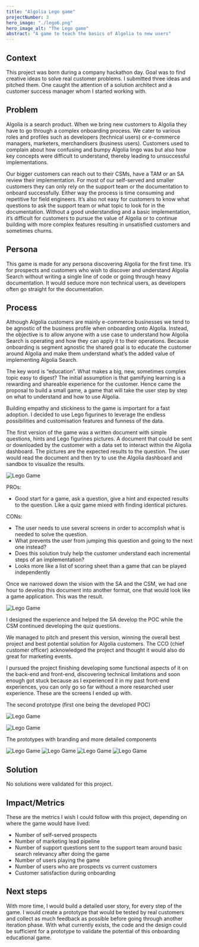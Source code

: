 ```yaml
---
title: "Algolia Lego game"
projectNumber: 3
hero_image: "./lego6.png"
hero_image_alt: "The Lego game"
abstract: "A game to teach the basics of Algolia to new users"
---
```


## Context
This project was born during a company hackathon day. Goal was to find creative ideas to solve real customer problems.
I submitted three ideas and pitched them. One caught the attention of a solution architect and a customer success manager whom I started working with.


## Problem
Algolia is a search product. When we bring new customers to Algolia they have to go through a complex onboarding process.
We cater to various roles and profiles such as developers (technical users) or e-commerce managers, marketers, merchandisers (business users).
Customers used to complain about how confusing and bumpy Algolia lingo was but also how key concepts were difficult to understand, thereby leading to unsuccessful implementations.

Our bigger customers can reach out to their CSMs, have a TAM or an SA review their implementation.
For most of our self-served and smaller customers they can only rely on the support team or the documentation to onboard successfully.
Either way the process is time consuming and repetitive for field engineers. It’s also not easy for customers to know what questions to ask the support team or what topic to look for in the documentation.
Without a good understanding and a basic implementation, it’s difficult for customers to pursue the value of Algolia or to continue building with more complex features resulting in unsatisfied customers and sometimes churns.

## Persona
This game is made for any persona discovering Algolia for the first time. It’s for prospects and customers who wish to discover and understand Algolia Search without writing a single line of code or going through heavy documentation.
It would seduce more non technical users, as developers often go straight for the documentation.


## Process
Although Algolia customers are mainly e-commerce businesses we tend to be agnostic of the business profile when onboarding onto Algolia.
Instead, the objective is to allow anyone with a use case to understand how Algolia Search is operating and how they can apply it to their operations.
Because onboarding is segment agnostic the shared goal is to educate the customer around Algolia and make them understand what’s the added value of implementing Algolia Search.

The key word is “education”. What makes a big, new, sometimes complex topic easy to digest? The initial assumption is that gamifying learning is a rewarding and shareable experience for the customer.
Hence came the proposal to build a small game, a game that will take the user step by step on what to understand and how to use Algolia.

Building empathy and stickiness to the game is important for a fast adoption. I decided to use Lego figurines to leverage the endless possibilities and customisation features and funness of the data.

The first version of the game was a written document with simple questions, hints and Lego figurines pictures. A document that could be sent or downloaded by the customer with a data set to interact within the Algolia dashboard.
The pictures are the expected results to the question.
The user would read the document and then try to use the Algolia dashboard and sandbox to visualize the results.

![Lego Game](./lego1.png)

PROs:
* Good start for a game, ask a question, give a hint and expected results to the question. Like a quiz game mixed with finding identical pictures.

CONs:
* The user needs to use several screens in order to accomplish what is needed to solve the question.
* What prevents the user from jumping this question and going to the next one instead?
* Does this solution truly help the customer understand each incremental steps of an implementation?
* Looks more like a list of scoring sheet than a game that can be played independently

Once we narrowed down the vision with the SA and the CSM, we had one hour to develop this document into another format, one that would look like a game application. This was the result.

![Lego Game](./lego2.png)

I designed the experience and helped the SA develop the POC while the CSM continued developing the quiz questions. 

We managed to pitch and present this version, winning the overall best project and best potential solution for Algolia customers. The CCO (chief customer officer) acknowledged the project and thought it would also do great for marketing events.

I pursued the project finishing developing some functional aspects of it on the back-end and front-end, discovering technical limitations and soon enough got stuck because as I experienced it in my past front-end experiences,
you can only go so far without a more researched user experience. These are the screens I ended up with.

The second prototype (first one being the developed POC)

![Lego Game](./lego3.png)

![Lego Game](./lego4.png)


The prototypes with branding and more detailed components

![Lego Game](./lego5.png)
![Lego Game](./lego6.png)
![Lego Game](./lego7.png)
![Lego Game](./lego8.png)

## Solution 
No solutions were validated for this project.

## Impact/Metrics
These are the metrics I wish I could follow with this project, depending on where the game would have lived:
* Number of self-served prospects
* Number of marketing lead pipeline
* Number of support questions sent to the support team around basic search relevancy after doing the game
* Number of users playing the game
* Number of users who are prospects vs current customers
* Customer satisfaction during onboarding


## Next steps
With more time, I would build a detailed user story, for every step of the game. I would create a prototype that would be tested by real customers and collect as much feedback as possible before going through another iteration phase.
With what currently exists, the code and the design could be sufficient for a prototype to validate the potential of this onboarding educational game.





